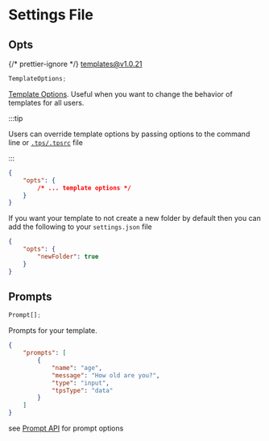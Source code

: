 
# Settings File

## Opts

{/* prettier-ignore */}
<span className="badge badge--secondary margin-left--xs margin-bottom--lg">templates@v1.0.21</span>

```ts title="Type"
TemplateOptions;
```

[Template Options](template#options). Useful when you want to change the
behavior of templates for all users.

:::tip

Users can override template options by passing options to the command line or
[`.tps/.tpsrc`](./tpsrc) file

:::

```json title="settings.json"
{
    "opts": {
        /* ... template options */
    }
}
```

<Example>

If you want your template to not create a new folder by default then you can add
the following to your `settings.json` file

```json title="settings.json"
{
    "opts": {
        "newFolder": true
    }
}
```

</Example>

## Prompts

```ts title="Type"
Prompt[];
```

Prompts for your template.

```json title="settings.json"
{
    "prompts": [
        {
            "name": "age",
            "message": "How old are you?",
            "type": "input",
            "tpsType": "data"
        }
    ]
}
```

see [Prompt API](./settings/prompt) for prompt options
